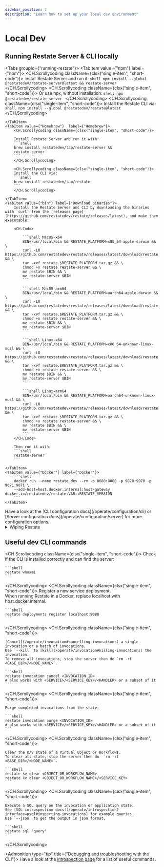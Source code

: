 ```yaml
---
sidebar_position: 2
description: "Learn how to set up your local dev environment"
---
```



# Local Dev

## Running Restate Server & CLI locally


<Tabs groupId={"running-restate"}>
    <TabItem value={"npm"} label={"npm"}>
        <CH.Scrollycoding className={clsx("single-item", "short-code")}>
        Install Restate Server and run it:
            ```shell
            npm install --global @restatedev/restate-server@latest &&
            restate-server
            ```
        </CH.Scrollycoding>
        <CH.Scrollycoding className={clsx("single-item", "short-code")}>
        Or use npx, without installation:
            ```shell
            npx @restatedev/restate-server
            ```
        </CH.Scrollycoding>
        <CH.Scrollycoding className={clsx("single-item", "short-code")}>
        Install the Restate CLI via:
            ```shell
            npm install --global @restatedev/restate@latest
            ```
        </CH.Scrollycoding>

    </TabItem>
    <TabItem value={"Homebrew"}  label={"Homebrew"}>
        <CH.Scrollycoding className={clsx("single-item", "short-code")}>

        Install Restate Server and run it with:
        ```shell
        brew install restatedev/tap/restate-server &&
        restate-server
        ```
        </CH.Scrollycoding>

        <CH.Scrollycoding className={clsx("single-item", "short-code")}>
        Install the CLI via:
        ```shell
        brew install restatedev/tap/restate
        ```
        </CH.Scrollycoding>

    </TabItem>
    <TabItem value={"bin"} label={"Download binaries"}>
        Install the Restate Server and CLI by downloading the binaries with `curl` from the [releases page](https://github.com/restatedev/restate/releases/latest), and make them executable:

        <CH.Code>

            ```shell MacOS-x64
            BIN=/usr/local/bin && RESTATE_PLATFORM=x86_64-apple-darwin && \
            curl -LO https://github.com/restatedev/restate/releases/latest/download/restate.$RESTATE_PLATFORM.tar.gz && \
            tar -xvf restate.$RESTATE_PLATFORM.tar.gz && \
            chmod +x restate restate-server && \
            mv restate $BIN && \
            mv restate-server $BIN
            ```

            ```shell MacOS-arm64
            BIN=/usr/local/bin && RESTATE_PLATFORM=aarch64-apple-darwin && \
            curl -LO https://github.com/restatedev/restate/releases/latest/download/restate.$RESTATE_PLATFORM.tar.gz && \
            tar -xvf restate.$RESTATE_PLATFORM.tar.gz && \
            chmod +x restate restate-server && \
            mv restate $BIN && \
            mv restate-server $BIN
            ```

            ```shell Linux-x64
            BIN=/usr/local/bin && RESTATE_PLATFORM=x86_64-unknown-linux-musl && \
            curl -LO https://github.com/restatedev/restate/releases/latest/download/restate.$RESTATE_PLATFORM.tar.gz && \
            tar -xvf restate.$RESTATE_PLATFORM.tar.gz && \
            chmod +x restate restate-server && \
            mv restate $BIN && \
            mv restate-server $BIN
            ```

            ```shell Linux-arm64
            BIN=/usr/local/bin && RESTATE_PLATFORM=aarch64-unknown-linux-musl && \
            curl -LO https://github.com/restatedev/restate/releases/latest/download/restate.$RESTATE_PLATFORM.tar.gz && \
            tar -xvf restate.$RESTATE_PLATFORM.tar.gz && \
            chmod +x restate restate-server && \
            mv restate $BIN && \
            mv restate-server $BIN
            ```
        </CH.Code>

        Then run it with:
        ```shell
        restate-server
        ```

    </TabItem>
    <TabItem value={"Docker"} label={"Docker"}>
        ```shell
        docker run --name restate_dev --rm -p 8080:8080 -p 9070:9070 -p 9071:9071 \
        --add-host=host.docker.internal:host-gateway docker.io/restatedev/restate:VAR::RESTATE_VERSION
        ```
    </TabItem>
</Tabs>

<Admonition type="note" title="Server and CLI configuration">
    Have a look at the [CLI configuration docs](/operate/configuration/cli) or [Server configuration docs](/operate/configuration/server) for more configuration options.
</Admonition>

<details>
    <summary> Wiping Restate </summary>

    To start the Restate Server from a clean slate, stop the server then wipe ongoing invocations and K/V state:

    ```shell
    rm -rf <BASE_DIR>/<NODE_NAME>
    ```

</details>

## Useful dev CLI commands

<CH.Scrollycoding className={clsx("single-item", "short-code")}>
    Check if the CLI is installed correctly and can find the server:

    ```shell
    restate whoami
    ```
</CH.Scrollycoding>
<CH.Scrollycoding className={clsx("single-item", "short-code")}>
    Register a new service deployment. <br/>
    When running Restate in a Docker, replace localhost with host.docker.internal.

    ```shell
    restate deployments register localhost:9080
    ```
</CH.Scrollycoding>
<CH.Scrollycoding className={clsx("single-item", "short-code")}>

    [Cancel](/operate/invocation#cancelling-invocations) a single invocation or a batch of invocations.
    Use `--kill` to [kill](/operate/invocation#killing-invocations) the invocation.
    To remove all invocations, stop the server then do `rm -rf <BASE_DIR>/<NODE_NAME>`.

    ```shell
    restate invocation cancel <INVOCATION_ID>
    # also works with <SERVICE>/<SERVICE_KEY>/<HANDLER> or a subset of it
    ```

</CH.Scrollycoding>
<CH.Scrollycoding className={clsx("single-item", "short-code")}>

    Purge completed invocations from the state:

    ```shell
    restate invocation purge <INVOCATION_ID>
    # also works with <SERVICE>/<SERVICE_KEY>/<HANDLER> or a subset of it
    ```

</CH.Scrollycoding>
<CH.Scrollycoding className={clsx("single-item", "short-code")}>

    Clear the K/V state of a Virtual Object or Workflows.
    To clear all state, stop the server then do  `rm -rf <BASE_DIR>/<NODE_NAME>`.

    ```shell
    restate kv clear <OBJECT_OR_WORKFLOW_NAME>
    restate kv clear <OBJECT_OR_WORKFLOW_NAME>/<SERVICE_KEY>
    ```

</CH.Scrollycoding>
<CH.Scrollycoding className={clsx("single-item", "short-code")}>

    Execute a SQL query on the invocation or application state.
    See [SQL introspection docs](/operate/introspection?interface=psql#inspecting-invocations) for example queries.
    Use `--json` to get the output in json format.

    ```shell
    restate sql "query"
    ```

</CH.Scrollycoding>

<Admonition type="tip" title={"Debugging and troubleshooting with the CLI"}>
    Have a look at the [introspection page](/operate/introspection) for a list of useful commands.
</Admonition>